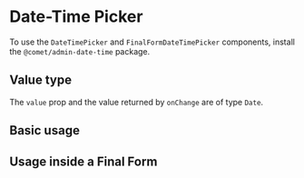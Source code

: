 
<Meta title="Docs/Components/Date & Time Pickers/Date-Time Picker" />

# Date-Time Picker

To use the `DateTimePicker` and `FinalFormDateTimePicker` components, install the `@comet/admin-date-time` package.

## Value type

The `value` prop and the value returned by `onChange` are of type `Date`.

<DatePickerLocalisation />

## Basic usage

<Canvas>
    <Story id="stories-components-date-time-pickers-date-time-picker--basic" />
</Canvas>

## Usage inside a Final Form

<Canvas>
    <Story id="stories-components-date-time-pickers-date-time-picker--final-form" />
</Canvas>

